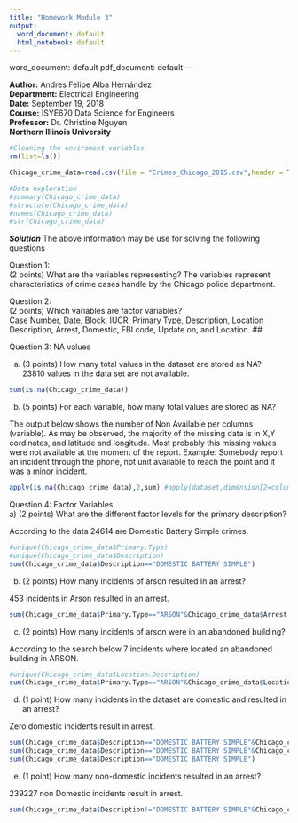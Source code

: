 ```yaml
---
title: "Homework Module 3"
output:
  word_document: default
  html_notebook: default
---
```


  word_document: default
  pdf_document: default
---

**Author:** Andres Felipe Alba Hernández  
**Department:** Electrical Engineering  
**Date:** September 19, 2018  
**Course:** ISYE670 Data Science for Engineers  
**Professor:** Dr. Christine Nguyen  
**Northern Illinois University**  

```r
#Cleaning the enviroment variables
rm(list=ls()) 
```


```r
Chicago_crime_data=read.csv(file = "Crimes_Chicago_2015.csv",header = TRUE)#Reading data from file and setting that in a dataframe
```

```r
#Data exploration
#summary(Chicago_crime_data)
#structure(Chicago_crime_data)
#names(Chicago_crime_data)
#str(Chicago_crime_data)
```
***Solution***
The above information may be use for solving the following questions  

Question 1:  
(2 points) What are the variables representing?
The variables represent characteristics of crime cases handle by the Chicago police department.  

Question 2:  
(2 points) Which variables are factor variables?  
Case Number, Date, Block, IUCR, Primary Type, Description, Location Description, Arrest, Domestic, FBI code, Update on, and Location.  ##

Question 3: NA values  

a) (3 points) How many total values in the dataset are stored as NA?  
23810 values in the data set are not available.
```r
sum(is.na(Chicago_crime_data))
```  
  
b) (5 points) For each variable, how many total values are stored as NA?  

The output below shows the number of Non Available per columns (variable). As may be observed, the majority of the missing data is in X,Y cordinates, and latitude and longitude. Most probably this missing values were not available at the moment of the report. Example: Somebody report an incident through the phone, not unit available to reach the point and it was a minor incident.
```r
apply(is.na(Chicago_crime_data),2,sum) #apply(dataset,dimension[2=column],function)
```
  
Question 4: Factor Variables  
a) (2 points) What are the different factor levels for the primary description?  

According to the data 24614 are Domestic Battery Simple crimes.
```r
#unique(Chicago_crime_data$Primary.Type)
#unique(Chicago_crime_data$Description)
sum(Chicago_crime_data$Description=="DOMESTIC BATTERY SIMPLE")
```
  
b) (2 points) How many incidents of arson resulted in an arrest?  

453 incidents in Arson resulted in an arrest.
```r
sum(Chicago_crime_data$Primary.Type=="ARSON"&Chicago_crime_data$Arrest!=0)
```
  
c) (2 points) How many incidents of arson were in an abandoned building?  

According to the search below 7 incidents where located an abandoned building in ARSON.
```r
#unique(Chicago_crime_data$Location.Description)
sum(Chicago_crime_data$Primary.Type=="ARSON"&Chicago_crime_data$Location.Description=="ABANDONED BUILDING")  
```
  

d) (1 point) How many incidents in the dataset are domestic and resulted in an arrest?  

Zero domestic incidents result in arrest.
```r
sum(Chicago_crime_data$Description=="DOMESTIC BATTERY SIMPLE"&Chicago_crime_data$Arrest!=0)
sum(Chicago_crime_data$Description=="DOMESTIC BATTERY SIMPLE"&Chicago_crime_data$Arrest==0)
sum(Chicago_crime_data$Description=="DOMESTIC BATTERY SIMPLE")
```
  
e) (1 point) How many non-domestic incidents resulted in an arrest?  

239227 non Domestic incidents result in arrest.
```r
sum(Chicago_crime_data$Description!="DOMESTIC BATTERY SIMPLE"&Chicago_crime_data$Arrest!=0)
```

